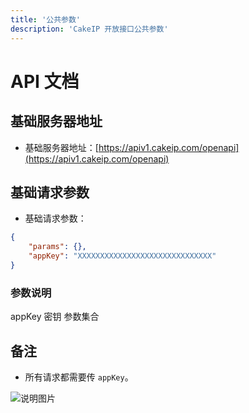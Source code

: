```yaml
---
title: '公共参数'
description: 'CakeIP 开放接口公共参数'
---
```


# API 文档

## 基础服务器地址

- 基础服务器地址：[https://apiv1.cakeip.com/openapi](https://apiv1.cakeip.com/openapi)

## 基础请求参数

- 基础请求参数：

```json
{
    "params": {},
    "appKey": "XXXXXXXXXXXXXXXXXXXXXXXXXXXXXX"
}
```

### 参数说明

<ResponseField name="appKey" type="string" required>
  appKey 密钥
</ResponseField>

<ResponseField name="params" type="object" required>
  参数集合
</ResponseField>

## 备注

- 所有请求都需要传 `appKey`。

![说明图片](https://oss.laf.dev/eobh98-img/cakeip_docs.jpg)